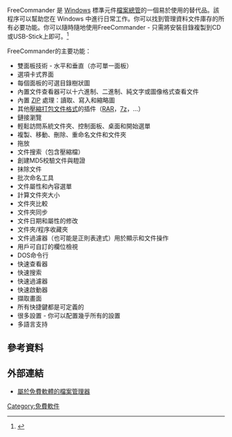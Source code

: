{{Infobox Software
| name = FreeCommander
| logo = 
| screenshot = 
| caption = 
| developer = Marek Jasinski
| frequently_updated = Yes <!--发布版本更新？请不要编辑本页，只需点击版本号码！Release version update? Don't edit this page, just click on the version number!-->
| operating_system = [[Microsoft_Windows|Microsoft Windows]]
| language = [http://www.freecommander.com/fc_languages.htm 多种语言]
| genre = [[文件管理器|文件管理器]]
| license = [[免费软件|免费软件]]
| website = [http://www.freecommander.com/ www.freecommander.com]
}}

FreeCommander 是 [[Windows|Windows]] 標準元件[[檔案總管|檔案總管]]的一個易於使用的替代品。該程序可以幫助您在 Windows 中進行日常工作。你可以找到管理資料文件庫存的所有必要功能。你可以隨時隨地使用FreeCommander  - 只需將安裝目錄複製到CD或USB-Stick上即可。<ref>{{Cite web|url=http://freecommander.com/en/summary/|title=FreeCommander Summary|accessdate=2018-02-26|work=freecommander.com|language=en-US|archive-date=2018-02-25|archive-url=https://web.archive.org/web/20180225072219/http://freecommander.com/en/summary|dead-url=no}}</ref>

FreeCommander的主要功能：
* 雙面板技術 - 水平和垂直（亦可單一面板）
* 選項卡式界面
* 每個面板的可選目錄樹狀圖
* 內置文件查看器可以十六進制、二進制、純文字或圖像格式查看文件
* 內置 [[ZIP格式|ZIP]] 處理：讀取、寫入和縮略圖
* 其他[https://en.wikipedia.org/wiki/Archive_file_format 壓縮打包文件格式]{{Wayback|url=https://en.wikipedia.org/wiki/Archive_file_format |date=20171012184108 }}的插件（[[Rar|RAR]]，[[7-Zip|7z]]，...）
* 鏈接瀏覽
* 輕鬆訪問系統文件夾、控制面板、桌面和開始選單
* 複製、移動、刪除、重命名文件和文件夾
* 拖放
* 文件搜索（包含壓縮檔）
* 創建MD5校驗文件與䮴證
* 抹除文件
* 批次命名工具
* 文件屬性和內容選單
* 計算文件夾大小
* 文件夾比較
* 文件夾同步
* 文件日期和屬性的修改
* 文件夾/程序收藏夾
* 文件過濾器（也可能是正則表達式）用於顯示和文件操作
* 用戶可自訂的欄位檢視
* DOS命令行
* 快速查看器
* 快速搜索
* 快速過濾器
* 快速啟動器
* 擷取畫面
* 所有快捷鍵都是可定義的
* 很多設置 - 你可以配置幾乎所有的設置
* 多語言支持

== 參考資料 ==
{{reflist}}

== 外部連結 ==

* [https://en.wikipedia.org/wiki/Category:Free_file_managers 屬於免費軟體的檔案管理器]{{Wayback|url=https://en.wikipedia.org/wiki/Category:Free_file_managers |date=20161112130546 }}

{{Navbox
|name  = 多面板檔案管理器
|title = 多面板檔案管理器
|listclass = hlist

|group1 = [[Windows|Windows]]
|list1 = 
* [https://en.wikipedia.org/wiki/Total_Commander Total Commander]
* [https://winscp.net/ WinSCP]
* [https://www.xyplorer.com/ XYplorer]

|group2 = [[Unix-like|Unix-like]]
|list2  = 
* [https://gcmd.github.io/ GNOME Commander]
* [https://midnight-commander.org/ GNU Midnight Commander]
* [https://krusader.org/ Krusader]

}}

[[Category:免費軟件|Category:免費軟件]]